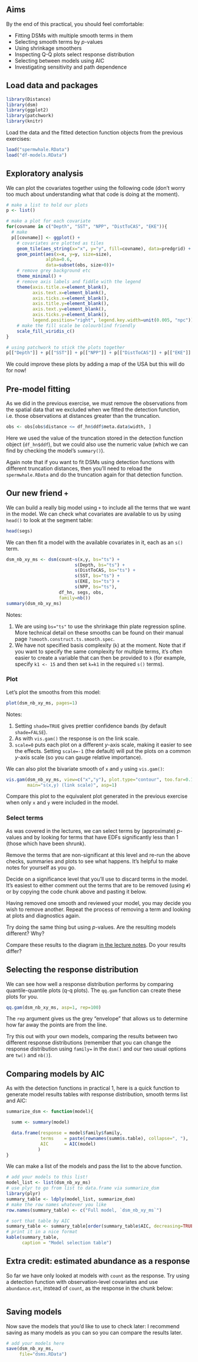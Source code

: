 ## Aims

By the end of this practical, you should feel comfortable:

- Fitting DSMs with multiple smooth terms in them
- Selecting smooth terms by $p$-values
- Using shrinkage smoothers
- Inspecting Q-Q plots select response distribution
- Selecting between models using AIC
- Investigating sensitivity and path dependence

## Load data and packages


```r
library(Distance)
library(dsm)
library(ggplot2)
library(patchwork)
library(knitr)
```

Load the data and the fitted detection function objects from the previous exercises:
```r
load("spermwhale.RData")
load("df-models.RData")
```

## Exploratory analysis

We can plot the covariates together using the following code (don't worry too much about understanding what that code is doing at the moment).

```r
# make a list to hold our plots
p <- list()

# make a plot for each covariate
for(covname in c("Depth", "SST", "NPP", "DistToCAS", "EKE")){
  # make
  p[[covname]] <- ggplot() +
    # covariates are plotted as tiles
    geom_tile(aes_string(x="x", y="y", fill=covname), data=predgrid) + 
    geom_point(aes(x=x, y=y, size=size),
               alpha=0.6,
               data=subset(obs, size>0))+
    # remove grey background etc
    theme_minimal() +
    # remove axis labels and fiddle with the legend
    theme(axis.title.x=element_blank(),
          axis.text.x=element_blank(),
          axis.ticks.x=element_blank(),
          axis.title.y=element_blank(),
          axis.text.y=element_blank(),
          axis.ticks.y=element_blank(),
          legend.position="right", legend.key.width=unit(0.005, "npc")) +
    # make the fill scale be colourblind friendly
    scale_fill_viridis_c()
}

# using patchwork to stick the plots together
p[["Depth"]] + p[["SST"]] + p[["NPP"]] + p[["DistToCAS"]] + p[["EKE"]]  + plot_layout(ncol = 3, nrow=3)
```

We could improve these plots by adding a map of the USA but this will do for now!

## Pre-model fitting

As we did in the previous exercise, we must remove the observations from the spatial data that we excluded when we fitted the detection function, i.e. those observations at distances greater than the truncation.
```r
obs <- obs[obs$distance <= df_hn$ddf$meta.data$width, ]
```
Here we used the value of the truncation stored in the detection function object (`df_hn$ddf`), but we could also use the numeric value (which we can find by checking the model's `summary()`).

Again note that if you want to fit DSMs using detection functions with different truncation distances, then you'll need to reload the `spermwhale.RData` and do the truncation again for that detection function.

## Our new friend `+`

We can build a really big model using `+` to include all the terms that we want in the model. We can check what covariates are available to us by using `head()` to look at the segment table:

```r
head(segs)
```

We can then fit a model with the available covariates in it, each as an `s()` term.
```r
dsm_nb_xy_ms <- dsm(count~s(x,y, bs="ts") +
                          s(Depth, bs="ts") +
                          s(DistToCAS, bs="ts") +
                          s(SST, bs="ts") +
                          s(EKE, bs="ts") +
                          s(NPP, bs="ts"),
                    df_hn, segs, obs,
                    family=nb())
summary(dsm_nb_xy_ms)
```

Notes:

1. We are using `bs="ts"` to use the shrinkage thin plate regression spline. More technical detail on these smooths can be found on their manual page `?smooth.construct.ts.smooth.spec`.
2. We have not specified basis complexity (`k`) at the moment. Note that if you want to specify the same complexity for multiple terms, it's often easier to create a variable that can then be provided to `k` (for example, specify `k1 <- 15` and then set `k=k1` in the required `s()` terms).

### Plot

Let's plot the smooths from this model:

```r
plot(dsm_nb_xy_ms, pages=1)
```

Notes:

1. Setting `shade=TRUE` gives prettier confidence bands (by default `shade=FALSE`).
2. As with `vis.gam()` the response is on the link scale.
3. `scale=0` puts each plot on a different $y$-axis scale, making it easier to see the effects. Setting `scale=-1` (the default) will put the plots on a common $y$-axis scale (so you can gauge relative importance).

We can also plot the bivariate smooth of `x` and `y` using `vis.gam()`:
```r
vis.gam(dsm_nb_xy_ms, view=c("x","y"), plot.type="contour", too.far=0.1, 
        main="s(x,y) (link scale)", asp=1)
```

Compare this plot to the equivalent plot generated in the previous exercise when only `x` and `y` were included in the model.


### Select terms

As was covered in the lectures, we can select terms by (approximate) $p$-values and by looking for terms that have EDFs significantly less than 1 (those which have been shrunk).

Remove the terms that are non-significant at this level and re-run the above checks, summaries and plots to see what happens. It's helpful to make notes for yourself as you go. 

Decide on a significance level that you'll use to discard terms in the model. It's easiest to either comment out the terms that are to be removed (using `#`) or by copying the code chunk above and pasting it below.

Having removed one smooth and reviewed your model, you may decide you wish to remove another. Repeat the process of removing a term and looking at plots and diagnostics again.

Try doing the same thing but using $p$-values. Are the resulting models different? Why?

Compare these results to the diagram [in the lecture notes](http://workshops.distancesampling.org/online-dsm-2020/slides/dsm3-multiple_smooths-section.html#15). Do your results differ?

## Selecting the response distribution

We can see how well a response distribution performs by comparing quantile-quantile plots (q-q plots). The `qq.gam` function can create these plots for you.

```r
qq.gam(dsm_nb_xy_ms, asp=1, rep=100)
```

The `rep` argument gives us the grey "envelope" that allows us to determine how far away the points are from the line.

Try this out with your own models, comparing the results between two different response distributions (remember that you can change the response distribution using `family=` in the `dsm()` and our two usual options are `tw()` and `nb()`).

## Comparing models by AIC

As with the detection functions in practical 1, here is a quick function to generate model results tables with response distribution, smooth terms list and AIC:

```r
summarize_dsm <- function(model){

  summ <- summary(model)

  data.frame(response = model$family$family,
             terms    = paste(rownames(summ$s.table), collapse=", "),
             AIC      = AIC(model)
            )
}
```

We can make a list of the models and pass the list to the above function.

```r
# add your models to this list!
model_list <- list(dsm_nb_xy_ms)
# use plyr to go from list to data.frame via summarize_dsm
library(plyr)
summary_table <- ldply(model_list, summarize_dsm)
# make the row names whatever you like
row.names(summary_table) <- c("Full model, `dsm_nb_xy_ms`")
```

```r
# sort that table by AIC
summary_table <- summary_table[order(summary_table$AIC, decreasing=TRUE),]
# print it in a nice format
kable(summary_table, 
      caption = "Model selection table")
```


## Extra credit: estimated abundance as a response

So far we have only looked at models with `count` as the response. Try using a detection function with observation-level covariates and use `abundance.est`, instead of `count`, as the response in the chunk below:

```r

```

## Saving models

Now save the models that you'd like to use to check later: I recommend saving as many models as you can so you can compare the results later.

```r
# add your models here
save(dsm_nb_xy_ms,
     file="dsms.RData")
```
